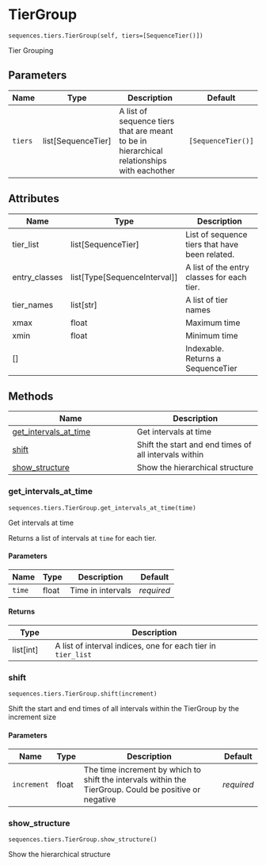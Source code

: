 # TierGroup { #aligned_textgrid.sequences.tiers.TierGroup }

`sequences.tiers.TierGroup(self, tiers=[SequenceTier()])`

Tier Grouping

## Parameters

| Name    | Type                 | Description                                                                                 | Default            |
|---------|----------------------|---------------------------------------------------------------------------------------------|--------------------|
| `tiers` | list\[SequenceTier\] | A list of sequence tiers that are  meant to be in hierarchical relationships with eachother | `[SequenceTier()]` |

## Attributes

| Name          | Type                             | Description                                    |
|---------------|----------------------------------|------------------------------------------------|
| tier_list     | list\[SequenceTier\]             | List of sequence tiers that have been related. |
| entry_classes | list\[Type\[SequenceInterval\]\] | A list of the entry classes for each tier.     |
| tier_names    | list\[str\]                      | A list of tier names                           |
| xmax          | float                            | Maximum time                                   |
| xmin          | float                            | Minimum time                                   |
| \[\]          |                                  | Indexable. Returns a SequenceTier              |

## Methods

| Name | Description |
| --- | --- |
| [get_intervals_at_time](#aligned_textgrid.sequences.tiers.TierGroup.get_intervals_at_time) | Get intervals at time |
| [shift](#aligned_textgrid.sequences.tiers.TierGroup.shift) | Shift the start and end times of all intervals within |
| [show_structure](#aligned_textgrid.sequences.tiers.TierGroup.show_structure) | Show the hierarchical structure |

### get_intervals_at_time { #aligned_textgrid.sequences.tiers.TierGroup.get_intervals_at_time }

`sequences.tiers.TierGroup.get_intervals_at_time(time)`

Get intervals at time

Returns a list of intervals at `time` for each tier.

#### Parameters

| Name   | Type   | Description       | Default    |
|--------|--------|-------------------|------------|
| `time` | float  | Time in intervals | _required_ |

#### Returns

| Type        | Description                                                  |
|-------------|--------------------------------------------------------------|
| list\[int\] | A list of interval indices, one for each tier in `tier_list` |

### shift { #aligned_textgrid.sequences.tiers.TierGroup.shift }

`sequences.tiers.TierGroup.shift(increment)`

Shift the start and end times of all intervals within
the TierGroup by the increment size

#### Parameters

| Name        | Type   | Description                                                                                            | Default    |
|-------------|--------|--------------------------------------------------------------------------------------------------------|------------|
| `increment` | float  | The time increment by which to shift the intervals within the TierGroup. Could be positive or negative | _required_ |

### show_structure { #aligned_textgrid.sequences.tiers.TierGroup.show_structure }

`sequences.tiers.TierGroup.show_structure()`

Show the hierarchical structure
